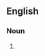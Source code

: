 ==English==

===Noun===
{{en-noun|head=[[basso]] [[profundo]]}}

# {{alternative spelling of|basso profondo}}